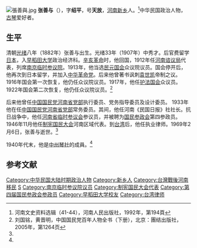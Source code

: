 [[File:張善與.jpg|thumb]]
'''张善与'''（{{bd|1882年||1969年|}}），字'''绍平'''，号'''天放'''，[[河南|河南]][[新乡|新乡]]人。<ref name=zzqs>河南文史资料选辑（41-44），河南人民出版社，1992年，第194頁</ref>中华民国政治人物，[[古琴|古琴]]爱好者。

==生平==
清朝[[光绪|光绪]]八年（1882年）张善与出生。光绪33年（1907年）中秀才。后官费留学[[日本|日本]]，入[[早稻田大学|早稻田大学]]政治经济科。[[辛亥革命|辛亥革命]]时，他回国，1912年任[[河南谘议局|河南谘议局]]代表，列席[[南京临时参议院|南京临时参议院]]。1913年，他当选[[民元国会|民元国会]]众议院议员。国会停开后，他再次到日本留学，并加入[[中华革命党|中华革命党]]。后来他曾著书讽刺[[袁世凯|袁世凯]]帝制之议。1916年国会第一次恢复，他仍任众议院议员。1917年，他任[[护法国会|护法国会]]众议员。1922年国会第二次恢复，他仍任众议院议员。<ref name=lh>刘国铭，黄晋明，中国国民党百年人物全书（下册），北京：團结出版社，2005年，第1264页</ref>

后来他曾任[[中国国民党河南省党部|中国国民党河南省党部]]执行委员、党务指导委员及设计委员。 1933年他在任[[中国国民党河南省党部|中国国民党河南省党部]]常务委员。其间，他任河南《民国日报》社社长。抗日战争中，他任[[河南省临时参议会|河南省临时参议会]]参议员，并被聘为[[国民参政会|国民参政会]]第四参政员。1946年11月他任[[制宪国民大会|制宪国民大会]]河南区域代表。到[[台湾|台湾]]后，他任执业律师。1969年2月6日，张善与逝世。<ref name=lh/>

1940年代末，他是[[中州琴社|中州琴社]]的成員。<ref name=zzqs/>

==参考文献==
{{reflist}}

{{DEFAULTSORT:Zhang张}}
[[Category:中华民国大陆时期政治人物|Category:中华民国大陆时期政治人物]]
[[Category:新乡人|Category:新乡人]]
[[Category:台灣戰後河南移民|Category:台灣戰後河南移民]]
[[Category:张姓|S]]
[[Category:南京临时参议院议员|Category:南京临时参议院议员]]
[[Category:制宪国民大会代表|Category:制宪国民大会代表]]
[[Category:第四届国民参政会参政员|Category:第四届国民参政会参政员]]
[[Category:早稻田大学校友|Category:早稻田大学校友]]
[[Category:台湾律师|Category:台湾律师]]
